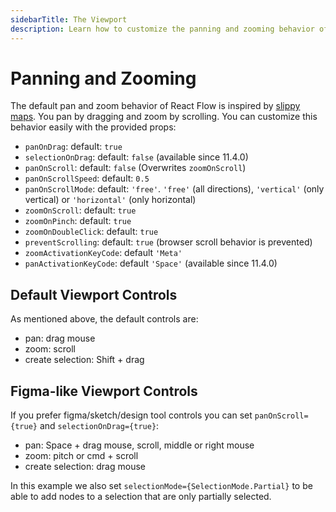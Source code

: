 ```yaml
---
sidebarTitle: The Viewport
description: Learn how to customize the panning and zooming behavior of React Flow.
---
```



# Panning and Zooming

The default pan and zoom behavior of React Flow is inspired by [slippy maps](https://wiki.openstreetmap.org/wiki/Slippy_map). You pan by dragging and zoom by scrolling. You can customize this behavior easily with the provided props:

- `panOnDrag`: default: `true`
- `selectionOnDrag`: default: `false` (available since 11.4.0)
- `panOnScroll`: default: `false` (Overwrites `zoomOnScroll`)
- `panOnScrollSpeed`: default: `0.5`
- `panOnScrollMode`: default: `'free'`. `'free'` (all directions), `'vertical'` (only vertical) or `'horizontal'` (only horizontal)
- `zoomOnScroll`: default: `true`
- `zoomOnPinch`: default: `true`
- `zoomOnDoubleClick`: default: `true`
- `preventScrolling`: default: `true` (browser scroll behavior is prevented)
- `zoomActivationKeyCode`: default `'Meta'`
- `panActivationKeyCode`: default `'Space'` (available since 11.4.0)

## Default Viewport Controls

As mentioned above, the default controls are:

- pan: drag mouse
- zoom: scroll
- create selection: Shift + drag

<RemoteCodeViewer route="learn/zoom-pan" framework="react" />

## Figma-like Viewport Controls

If you prefer figma/sketch/design tool controls you can set `panOnScroll={true}` and `selectionOnDrag={true}`:

- pan: Space + drag mouse, scroll, middle or right mouse
- zoom: pitch or cmd + scroll
- create selection: drag mouse

<RemoteCodeViewer route="learn/zoom-pan-2" framework="react" />

In this example we also set `selectionMode={SelectionMode.Partial}` to be able to add nodes to a selection that are only partially selected.
